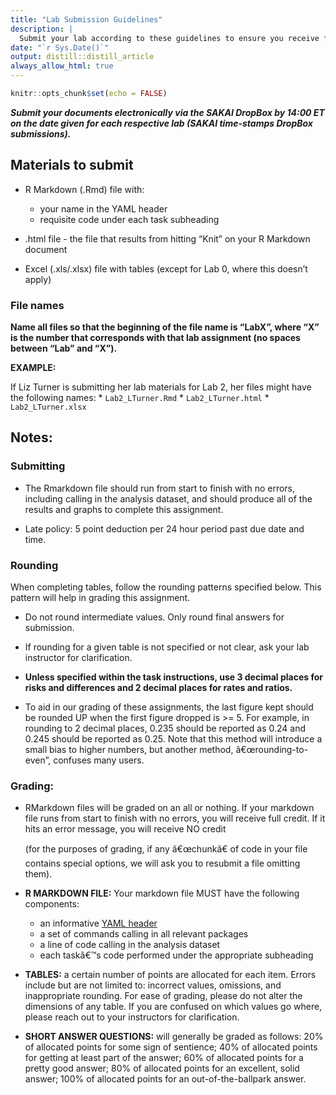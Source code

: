 ```yaml
---
title: "Lab Submission Guidelines"
description: |
  Submit your lab according to these guidelines to ensure you receive full points.
date: "`r Sys.Date()`"
output: distill::distill_article
always_allow_html: true
---
```


```r
knitr::opts_chunk$set(echo = FALSE)
```


__*Submit your documents electronically via the SAKAI DropBox by 14:00 ET on the date given for each respective lab (SAKAI time-stamps DropBox submissions).*__

## Materials to submit

* R Markdown (.Rmd) file with:
  + your name in the YAML header
  + requisite code under each task subheading

* .html file - the file that results from hitting "Knit" on your R Markdown document

* Excel (.xls/.xlsx) file with tables (except for Lab 0, where this doesn't apply)

### File names

__Name all files so that the beginning of the file name is "LabX", where "X" is the number that corresponds with that lab assignment (no spaces between "Lab" and "X").__

__EXAMPLE:__

If Liz Turner is submitting her lab materials for Lab 2, her files might have the following names:
* `Lab2_LTurner.Rmd`
* `Lab2_LTurner.html`
* `Lab2_LTurner.xlsx`

## __Notes:__ 

### Submitting

* The Rmarkdown file should run from start to finish with no errors, including calling in the analysis dataset, and should produce all of the results and graphs to complete this assignment.  

* Late policy: 5 point deduction per 24 hour period past due date and time.


### Rounding

When completing tables, follow the rounding patterns specified below. This pattern will help in grading this assignment.

* Do not round intermediate values. Only round final answers for submission.

* If rounding for a given table is not specified or not clear, ask your lab instructor for clarification.

* __Unless specified within the task instructions, use 3 decimal places for risks and differences and 2 decimal places for rates and ratios.__ 

* To aid in our grading of these assignments, the last figure kept should be rounded UP when the first figure dropped is >= 5. For example, in rounding to 2 decimal places, 0.235 should be reported as 0.24 and 0.245 should be reported as 0.25. Note that this method will introduce a small bias to higher numbers, but another method, â€œrounding-to-even", confuses many users.

### Grading:  

* RMarkdown files will be graded on an all or nothing. If your markdown file runs from start to finish with no errors, you will receive full credit. If it hits an error message, you will receive NO credit 
<aside>(for the purposes of grading, if any â€œchunkâ€ of code in your file contains special options, we will ask you to resubmit a file omitting them). </aside>

* __R MARKDOWN FILE:__ Your markdown file MUST have the following components: 
  + an informative [YAML header](help_jargon.html#yaml-header)
  + a set of commands calling in all relevant packages
  + a line of code calling in the analysis dataset
  + each taskâ€™s code performed under the appropriate subheading

* __TABLES:__ a certain number of points are allocated for each item. Errors include but are not limited to: incorrect values, omissions, and inappropriate rounding. For ease of grading, please do not alter the dimensions of any table. If you are confused on which values go where, please reach out to your instructors for clarification.

* __SHORT ANSWER QUESTIONS:__ will generally be graded as follows: 
20% of allocated points for some sign of sentience; 
40% of allocated points for getting at least part of the answer; 
60% of allocated points for a pretty good answer; 
80% of allocated points for an excellent, solid answer; 
100% of allocated points for an out-of-the-ballpark answer.






